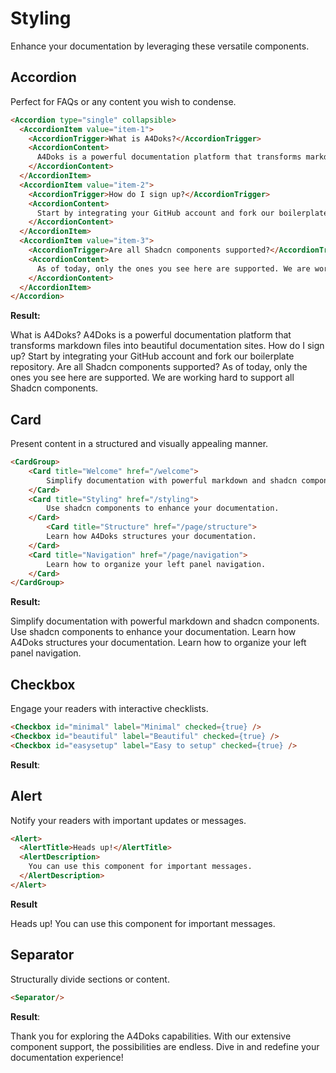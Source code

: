 # Styling

Enhance your documentation by leveraging these versatile components.

## Accordion

<Separator />

Perfect for FAQs or any content you wish to condense.

```markdown
<Accordion type="single" collapsible>
  <AccordionItem value="item-1">
    <AccordionTrigger>What is A4Doks?</AccordionTrigger>
    <AccordionContent>
      A4Doks is a powerful documentation platform that transforms markdown files into beautiful documentation sites.
    </AccordionContent>
  </AccordionItem>
  <AccordionItem value="item-2">
    <AccordionTrigger>How do I sign up?</AccordionTrigger>
    <AccordionContent>
      Start by integrating your GitHub account and fork our boilerplate repository.
    </AccordionContent>
  </AccordionItem>
  <AccordionItem value="item-3">
    <AccordionTrigger>Are all Shadcn components supported?</AccordionTrigger>
    <AccordionContent>
      As of today, only the ones you see here are supported. We are working hard to support all Shadcn components.
    </AccordionContent>
  </AccordionItem>
</Accordion>
```

**Result:**

<Accordion type="single" collapsible>
  <AccordionItem value="item-1">
    <AccordionTrigger>What is A4Doks?</AccordionTrigger>
    <AccordionContent>
      A4Doks is a powerful documentation platform that transforms markdown files
      into beautiful documentation sites.
    </AccordionContent>
  </AccordionItem>
  <AccordionItem value="item-2">
    <AccordionTrigger>How do I sign up?</AccordionTrigger>
    <AccordionContent>
      Start by integrating your GitHub account and fork our boilerplate
      repository.
    </AccordionContent>
  </AccordionItem>
  <AccordionItem value="item-3">
    <AccordionTrigger>Are all Shadcn components supported?</AccordionTrigger>
    <AccordionContent>
      As of today, only the ones you see here are supported. We are working hard
      to support all Shadcn components.
    </AccordionContent>
  </AccordionItem>
</Accordion>

## Card

<Separator />

Present content in a structured and visually appealing manner.

```markdown
<CardGroup>
    <Card title="Welcome" href="/welcome">
        Simplify documentation with powerful markdown and shadcn components.
    </Card>
    <Card title="Styling" href="/styling">
        Use shadcn components to enhance your documentation.
    </Card>
        <Card title="Structure" href="/page/structure">
        Learn how A4Doks structures your documentation.
    </Card>
    <Card title="Navigation" href="/page/navigation">
        Learn how to organize your left panel navigation.
    </Card>
</CardGroup>
```

**Result:**

<CardGroup>
  <Card title="Welcome" href="/welcome">
    Simplify documentation with powerful markdown and shadcn components.
  </Card>
  <Card title="Styling" href="/styling">
    Use shadcn components to enhance your documentation.
  </Card>
  <Card title="Structure" href="/page/structure">
    Learn how A4Doks structures your documentation.
  </Card>
  <Card title="Navigation" href="/page/navigation">
    Learn how to organize your left panel navigation.
  </Card>
</CardGroup>

## Checkbox

<Separator />

Engage your readers with interactive checklists.

```markdown
<Checkbox id="minimal" label="Minimal" checked={true} />
<Checkbox id="beautiful" label="Beautiful" checked={true} />
<Checkbox id="easysetup" label="Easy to setup" checked={true} />
```

**Result**:

<Checkbox id="minimal" label="Minimal" checked={true} />
<Checkbox id="beautiful" label="Beautiful" checked={true} />
<Checkbox id="easysetup" label="Easy to setup" checked={true} />

## Alert

<Separator />

Notify your readers with important updates or messages.

```markdown
<Alert>
  <AlertTitle>Heads up!</AlertTitle>
  <AlertDescription>
    You can use this component for important messages.
  </AlertDescription>
</Alert>
```

**Result**

<Alert>
  <AlertTitle>Heads up!</AlertTitle>
  <AlertDescription>
    You can use this component for important messages.
  </AlertDescription>
</Alert>

## Separator

<Separator />

Structurally divide sections or content.

```markdown
<Separator/>
```

**Result**:

<Separator />

Thank you for exploring the A4Doks capabilities. With our extensive component support, the possibilities are endless. Dive in and redefine your documentation experience!
